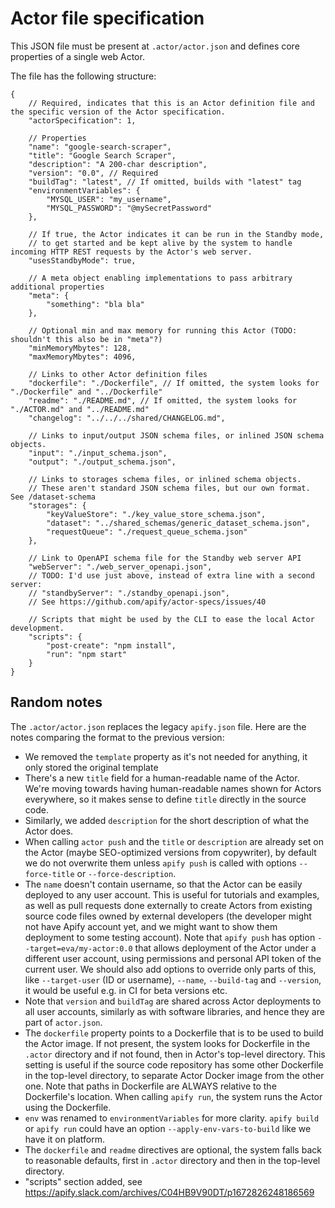 # Actor file specification

This JSON file must be present at `.actor/actor.json` and defines core properties of a single web Actor.

The file has the following structure:

```jsonc
{
    // Required, indicates that this is an Actor definition file and the specific version of the Actor specification.
    "actorSpecification": 1,

    // Properties
    "name": "google-search-scraper",
    "title": "Google Search Scraper",
    "description": "A 200-char description",
    "version": "0.0", // Required
    "buildTag": "latest", // If omitted, builds with "latest" tag
    "environmentVariables": {
        "MYSQL_USER": "my_username",
        "MYSQL_PASSWORD": "@mySecretPassword"
    },

    // If true, the Actor indicates it can be run in the Standby mode,
    // to get started and be kept alive by the system to handle incoming HTTP REST requests by the Actor's web server.
    "usesStandbyMode": true,

    // A meta object enabling implementations to pass arbitrary additional properties
    "meta": {
        "something": "bla bla"
    },

    // Optional min and max memory for running this Actor (TODO: shouldn't this also be in "meta"?)
    "minMemoryMbytes": 128,
    "maxMemoryMbytes": 4096,

    // Links to other Actor definition files
    "dockerfile": "./Dockerfile", // If omitted, the system looks for "./Dockerfile" and "../Dockerfile"
    "readme": "./README.md", // If omitted, the system looks for "./ACTOR.md" and "../README.md"
    "changelog": "../../../shared/CHANGELOG.md",

    // Links to input/output JSON schema files, or inlined JSON schema objects.
    "input": "./input_schema.json",
    "output": "./output_schema.json",

    // Links to storages schema files, or inlined schema objects.
    // These aren't standard JSON schema files, but our own format. See /dataset-schema
    "storages": {
        "keyValueStore": "./key_value_store_schema.json",
        "dataset": "../shared_schemas/generic_dataset_schema.json",
        "requestQueue": "./request_queue_schema.json"
    },

    // Link to OpenAPI schema file for the Standby web server API
    "webServer": "./web_server_openapi.json",
    // TODO: I'd use just above, instead of extra line with a second server:
    // "standbyServer": "./standby_openapi.json",
    // See https://github.com/apify/actor-specs/issues/40

    // Scripts that might be used by the CLI to ease the local Actor development.
    "scripts": {
        "post-create": "npm install",
        "run": "npm start"
    }
}
```

## Random notes

The `.actor/actor.json` replaces the legacy `apify.json` file. Here are the notes comparing the format to the previous version:

-   We removed the `template` property as it's not needed for anything, it only stored the original template
-   There's a new `title` field for a human-readable name of the Actor. We're moving towards having human-readable names shown for Actors everywhere, so it makes sense to define `title` directly in the source code.
-   Similarly, we added `description` for the short description of what the Actor does.
-   When calling `actor push` and the `title` or `description` are already set on the Actor (maybe SEO-optimized versions from copywriter), by default we do not overwrite them unless `apify push` is called with options `--force-title` or `--force-description`.
-   The `name` doesn't contain username, so that the Actor can be easily deployed to any user account. This is useful for tutorials and examples, as well as pull requests done externally to create Actors from existing source code files owned by external developers (the developer might not have Apify account yet, and we might want to show them deployment to some testing account). Note that `apify push` has option `--target=eva/my-actor:0.0` that allows deployment of the Actor under a different user account, using permissions and personal API token of the current user. We should also add options to override only parts of this, like `--target-user` (ID or username), `--name`, `--build-tag` and `--version`, it would be useful e.g. in CI for beta versions etc.
-   Note that `version` and `buildTag` are shared across Actor deployments to all user accounts, similarly as with software libraries, and hence they are part of `actor.json`.
-   The `dockerfile` property points to a Dockerfile that is to be used to build the Actor image. If not present, the system looks for Dockerfile in the `.actor` directory and if not found, then in Actor's top-level directory. This setting is useful if the source code repository has some other Dockerfile in the top-level directory, to separate Actor Docker image from the other one. Note that paths in Dockerfile are ALWAYS relative to the Dockerfile's location. When calling `apify run`, the system runs the Actor using the Dockerfile.
-   `env` was renamed to `environmentVariables` for more clarity. `apify build` or `apify run` could have an option `--apply-env-vars-to-build` like we have it on platform.
-   The `dockerfile` and `readme` directives are optional, the system falls back to reasonable defaults, first in `.actor` directory and then in the top-level directory.
-   "scripts" section added, see https://apify.slack.com/archives/C04HB9V90DT/p1672826248186569
